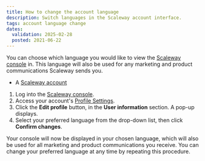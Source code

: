 ```yaml
---
title: How to change the account language
description: Switch languages in the Scaleway account interface.
tags: account language change
dates:
  validation: 2025-02-28
  posted: 2021-06-22
---
```



You can choose which language you would like to view the [Scaleway console](/account/concepts/#console) in. This language will also be used for any marketing and product communications Scaleway sends you.

<Requirements />

- A [Scaleway account](https://console.scaleway.com)

1. Log into the [Scaleway console](https://console.scaleway.com).
2. Access your account's [Profile Settings](https://console.scaleway.com/settings/account/profile).
3. Click the **Edit profile** button, in the **User information** section. A pop-up displays.
4. Select your preferred language from the drop-down list, then click **Confirm changes**.

Your console will now be displayed in your chosen language, which will also be used for all marketing and product communications you receive. You can change your preferred language at any time by repeating this procedure.